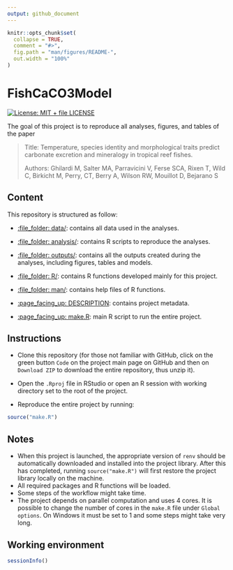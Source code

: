 ```yaml
---
output: github_document
---
```


<!-- README.md is generated from README.Rmd. Please edit that file -->

```r
knitr::opts_chunk$set(
  collapse = TRUE,
  comment = "#>",
  fig.path = "man/figures/README-",
  out.width = "100%"
)
```

# FishCaCO3Model

[![License: MIT + file LICENSE](https://img.shields.io/badge/License-MIT + file LICENSE-blue.svg)](https://choosealicense.com/licenses/mit/)

The goal of this project is to reproduce all analyses, figures, and tables of the paper

> Title: Temperature, species identity and morphological traits predict carbonate excretion and mineralogy in tropical reef fishes.
>
> Authors: Ghilardi M, Salter MA, Parravicini V, Ferse SCA, Rixen T, Wild C, Birkicht M, Perry, CT, Berry A, Wilson RW, Mouillot D, Bejarano S 

## Content

This repository is structured as follow:

- [:file\_folder: data/](https://github.com/mattiaghilardi/FishCaCO3Model/tree/master/data):
contains all data used in the analyses.

- [:file\_folder: analysis/](https://github.com/mattiaghilardi/FishCaCO3Model/tree/master/analysis):
contains R scripts to reproduce the analyses.

- [:file\_folder: outputs/](https://github.com/mattiaghilardi/FishCaCO3Model/tree/master/outputs):
contains all the outputs created during the analyses, including figures, tables and models.

- [:file\_folder: R/](https://github.com/mattiaghilardi/FishCaCO3Model/tree/master/R):
contains R functions developed mainly for this project.

- [:file\_folder: man/](https://github.com/mattiaghilardi/FishCaCO3Model/tree/master/man):
contains help files of R functions.

- [:page_facing_up: DESCRIPTION](https://github.com/mattiaghilardi/FishCaCO3Model/blob/master/DESCRIPTION):
contains project metadata.

- [:page_facing_up: make.R](https://github.com/mattiaghilardi/FishCaCO3Model/blob/master/make.R):
main R script to run the entire project.

## Instructions

- Clone this repository (for those not familiar with GitHub, click on the green button `Code` on the project main page on GitHub and then on `Download ZIP` to download the entire repository, thus unzip it).

- Open the `.Rproj` file in RStudio or open an R session with working directory set to the root of the project.

- Reproduce the entire project by running:

```r
source("make.R")
```

## Notes

- When this project is launched, the appropriate version of `renv` should be automatically downloaded and installed into the project library. After this has completed, running `source("make.R")` will first restore the project library locally on the machine.
- All required packages and R functions will be loaded.
- Some steps of the workflow might take time.
- The project depends on parallel computation and uses 4 cores. It is possible to change the number of cores in the `make.R` file under `Global options`. On Windows it must be set to 1 and some steps might take very long.

## Working environment

```r
sessionInfo()
```
